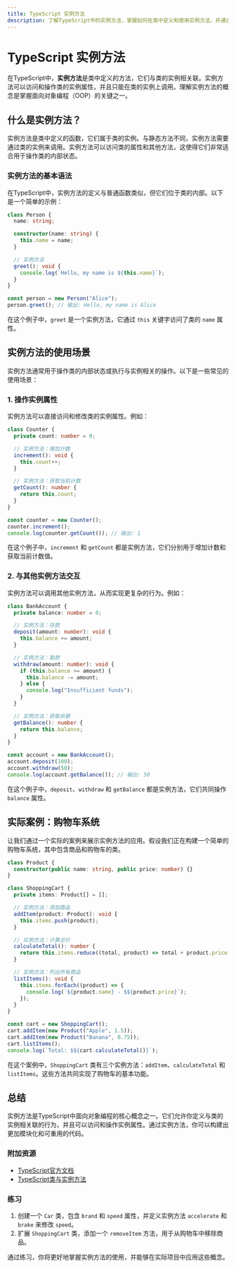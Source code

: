 ```yaml
---
title: TypeScript 实例方法
description: 了解TypeScript中的实例方法，掌握如何在类中定义和使用实例方法，并通过实际案例加深理解。
---
```


# TypeScript 实例方法

在TypeScript中，**实例方法**是类中定义的方法，它们与类的实例相关联。实例方法可以访问和操作类的实例属性，并且只能在类的实例上调用。理解实例方法的概念是掌握面向对象编程（OOP）的关键之一。

## 什么是实例方法？

实例方法是类中定义的函数，它们属于类的实例。与静态方法不同，实例方法需要通过类的实例来调用。实例方法可以访问类的属性和其他方法，这使得它们非常适合用于操作类的内部状态。

### 实例方法的基本语法

在TypeScript中，实例方法的定义与普通函数类似，但它们位于类的内部。以下是一个简单的示例：

```typescript
class Person {
  name: string;

  constructor(name: string) {
    this.name = name;
  }

  // 实例方法
  greet(): void {
    console.log(`Hello, my name is ${this.name}`);
  }
}

const person = new Person("Alice");
person.greet(); // 输出: Hello, my name is Alice
```

在这个例子中，`greet` 是一个实例方法，它通过 `this` 关键字访问了类的 `name` 属性。

## 实例方法的使用场景

实例方法通常用于操作类的内部状态或执行与实例相关的操作。以下是一些常见的使用场景：

### 1. 操作实例属性

实例方法可以直接访问和修改类的实例属性。例如：

```typescript
class Counter {
  private count: number = 0;

  // 实例方法：增加计数
  increment(): void {
    this.count++;
  }

  // 实例方法：获取当前计数
  getCount(): number {
    return this.count;
  }
}

const counter = new Counter();
counter.increment();
console.log(counter.getCount()); // 输出: 1
```

在这个例子中，`increment` 和 `getCount` 都是实例方法，它们分别用于增加计数和获取当前计数值。

### 2. 与其他实例方法交互

实例方法可以调用其他实例方法，从而实现更复杂的行为。例如：

```typescript
class BankAccount {
  private balance: number = 0;

  // 实例方法：存款
  deposit(amount: number): void {
    this.balance += amount;
  }

  // 实例方法：取款
  withdraw(amount: number): void {
    if (this.balance >= amount) {
      this.balance -= amount;
    } else {
      console.log("Insufficient funds");
    }
  }

  // 实例方法：获取余额
  getBalance(): number {
    return this.balance;
  }
}

const account = new BankAccount();
account.deposit(100);
account.withdraw(50);
console.log(account.getBalance()); // 输出: 50
```

在这个例子中，`deposit`、`withdraw` 和 `getBalance` 都是实例方法，它们共同操作 `balance` 属性。

## 实际案例：购物车系统

让我们通过一个实际的案例来展示实例方法的应用。假设我们正在构建一个简单的购物车系统，其中包含商品和购物车的类。

```typescript
class Product {
  constructor(public name: string, public price: number) {}
}

class ShoppingCart {
  private items: Product[] = [];

  // 实例方法：添加商品
  addItem(product: Product): void {
    this.items.push(product);
  }

  // 实例方法：计算总价
  calculateTotal(): number {
    return this.items.reduce((total, product) => total + product.price, 0);
  }

  // 实例方法：列出所有商品
  listItems(): void {
    this.items.forEach((product) => {
      console.log(`${product.name} - $${product.price}`);
    });
  }
}

const cart = new ShoppingCart();
cart.addItem(new Product("Apple", 1.5));
cart.addItem(new Product("Banana", 0.75));
cart.listItems();
console.log(`Total: $${cart.calculateTotal()}`);
```

在这个案例中，`ShoppingCart` 类有三个实例方法：`addItem`、`calculateTotal` 和 `listItems`。这些方法共同实现了购物车的基本功能。

## 总结

实例方法是TypeScript中面向对象编程的核心概念之一。它们允许你定义与类的实例相关联的行为，并且可以访问和操作实例属性。通过实例方法，你可以构建出更加模块化和可重用的代码。

### 附加资源

- [TypeScript官方文档](https://www.typescriptlang.org/docs/)
- [TypeScript类与实例方法](https://www.typescriptlang.org/docs/handbook/classes.html)

### 练习

1. 创建一个 `Car` 类，包含 `brand` 和 `speed` 属性，并定义实例方法 `accelerate` 和 `brake` 来修改 `speed`。
2. 扩展 `ShoppingCart` 类，添加一个 `removeItem` 方法，用于从购物车中移除商品。

通过练习，你将更好地掌握实例方法的使用，并能够在实际项目中应用这些概念。